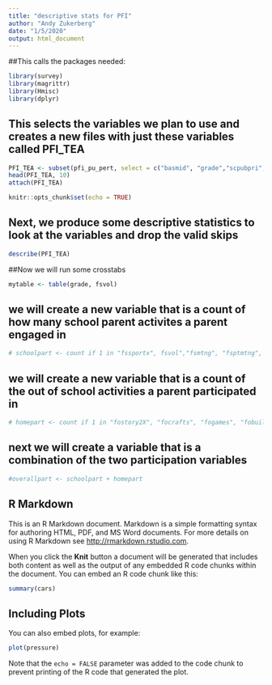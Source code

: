 ```yaml
---
title: "descriptive stats for PFI"
author: "Andy Zukerberg"
date: "1/5/2020"
output: html_document
---
```


##This calls the packages needed:
```r
library(survey)
library(magrittr)
library(Hmisc)
library(dplyr)
```
## This selects the variables we plan to use and creates a new files with just these variables called PFI_TEA
```r
PFI_TEA <- subset(pfi_pu_pert, select = c("basmid", "grade","scpubpri","sneighbrx","sefuturex","fssportx", "fsvol", "fsmtng", "fsatcnfn", "fsptmtng", "fsatcnfn", "fsfundrs", "fscommte", "fscounslr", "fsfreq", "fcschool", "fcteachr", "fcstds", "fcorder","fcsupprt","FOSTORY2X", "focrafts", "fobuildx", "fosport", "forespon", "fohistx", "fodinnerx", "folibrayx", "fobookstx", "foconcrtx", "fomuseumx", "fogroupx", "fosprtevx", "HHPARN16X", "HHPARN16_BRD", "numsibsx", "pargradex", "raceethn", "hwelftan", "hwelfst", "hwic", "hfoodst", "hmedicaid", "hchip", "ownrnthb", "hvintcom","ttlhhinc", "AGE2015"))
head(PFI_TEA, 10)
attach(PFI_TEA)


```



```r
knitr::opts_chunk$set(echo = TRUE)
```

## Next, we produce some descriptive statistics to look at the variables and drop the valid skips
```r
describe(PFI_TEA)
```
##Now we will run some crosstabs
```r
mytable <- table(grade, fsvol)
```
## we will create a new variable that is a count of how many school parent activites a parent engaged in
```r
# schoolpart <- count if 1 in "fssportx", fsvol","fsmtng", "fsptmtng", "fsatcnfn", "fsfundrs", "fscommte", "fscounslr" and ("fsfreq >1") 
```

## we will create a new variable that is a count of the out of school activities a parent participated in 
```r
# homepart <- count if 1 in "fostory2X", "focrafts", "fogames", "fobuildx", "fosport" , "forespon", "fohistx", and ("fodinnerx >1), "folibrayx", "fobookstx", "foconcrtx", "fomuseumx", "fozoox", "fogroupx", "fosprtevx" 
```
## next we will create a variable that is a combination of the two participation variables
```r
#overallpart <- schoolpart + homepart
```



## R Markdown

This is an R Markdown document. Markdown is a simple formatting syntax for authoring HTML, PDF, and MS Word documents. For more details on using R Markdown see <http://rmarkdown.rstudio.com>.

When you click the **Knit** button a document will be generated that includes both content as well as the output of any embedded R code chunks within the document. You can embed an R code chunk like this:

```r
summary(cars)
```

## Including Plots

You can also embed plots, for example:

```r
plot(pressure)


```

Note that the `echo = FALSE` parameter was added to the code chunk to prevent printing of the R code that generated the plot.
```stan

```
